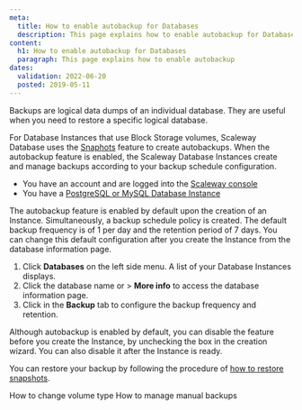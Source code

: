 ```yaml
---
meta:
  title: How to enable autobackup for Databases
  description: This page explains how to enable autobackup for Databases
content:
  h1: How to enable autobackup for Databases
  paragraph: This page explains how to enable autobackup
dates:
  validation: 2022-06-20
  posted: 2019-05-11
---
```


Backups are logical data dumps of an individual database. They are useful when you need to restore a specific logical database. 

For Database Instances that use Block Storage volumes, Scaleway Database uses the [Snaphots](/databases/databases-for-postgresql-and-mysql/how-to/manage-snapshots/) feature to create autobackups. When the autobackup feature is enabled, the Scaleway Database Instances create and manage backups according to your backup schedule configuration. 


<Message type="requirement">

- You have an account and are logged into the [Scaleway console](https://console.scaleway.com)
- You have a [PostgreSQL or MySQL Database Instance](/databases/databases-for-postgresql-and-mysql/quickstart)

</Message>


  <Message type="note">

  The autobackup feature is enabled by default upon the creation of an Instance. Simultaneously, a backup schedule policy is created. The default backup frequency is of 1 per day and the retention period of 7 days. You can change this default configuration after you create the Instance from the database information page.

  </Message>

1. Click **Databases** on the left side menu. A list of your Database Instances displays.
2. Click the database name or <Icon name="more" /> > **More info** to access the database information page.
3. Click <Icon name="edit" /> in the **Backup** tab to configure the backup frequency and retention.
  <Lightbox src="scaleway-dbaas-backup.webp" alt="" />

  <Message type="note">

  Although autobackup is enabled by default, you can disable the feature before you create the Instance, by unchecking the box in the creation wizard. You can also disable it after the Instance is ready.

  </Message>

You can restore your backup by following the procedure of [how to restore snapshots](/databases/databases-for-postgresql-and-mysql/how-to/manage-snapshots/#how-to-restore-snapshots).

<Navigation title="See Also">
  <PreviousButton to="/databases/databases-for-postgresql-and-mysql/how-to/change-volume-type/">How to change volume type</PreviousButton>
  <NextButton to="/databases/databases-for-postgresql-and-mysql/how-to/manage-manual-backups/">How to manage manual backups</NextButton>
</Navigation>
